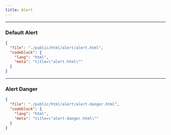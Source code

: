 ```yaml
---
title: Alert
---
```


---


### Default Alert

<CodePreviewer src="/html/alert/alert.html" />

```json doc-gen:file
{
  "file": "./public/html/alert/alert.html",
  "codeblock": {
    "lang": "html",
    "meta": "title=\"alert.html\""
  }
}
```

---

### Alert Danger

<CodePreviewer src="/html/alert/alert-danger.html" />

```json doc-gen:file
{
  "file": "./public/html/alert/alert-danger.html",
  "codeblock": {
    "lang": "html",
    "meta": "title=\"alert-danger.html\""
  }
}
```
